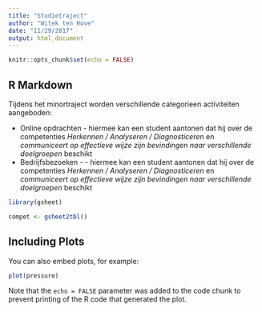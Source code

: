 ```yaml
---
title: "Studietraject"
author: "Witek ten Hove"
date: "11/29/2017"
output: html_document
---
```


```r
knitr::opts_chunk$set(echo = FALSE)
```

## R Markdown

Tijdens het minortraject worden verschillende categorieen activiteiten aangeboden:

+ Online opdrachten - hiermee kan een student aantonen dat hij over de competenties *Herkennen / Analyseren / Diagnosticeren* en *communiceert op effectieve wijze zijn bevindingen naar verschillende doelgroepen* beschikt
+ Bedrijfsbezoeken - - hiermee kan een student aantonen dat hij over de competenties *Herkennen / Analyseren / Diagnosticeren* en *communiceert op effectieve wijze zijn bevindingen naar verschillende doelgroepen* beschikt

```r
library(gsheet)

compet <- gsheet2tbl()
```

## Including Plots

You can also embed plots, for example:

```r
plot(pressure)
```

Note that the `echo = FALSE` parameter was added to the code chunk to prevent printing of the R code that generated the plot.
